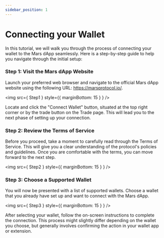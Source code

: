 ```yaml
---
sidebar_position: 1
---
```



# Connecting your Wallet

In this tutorial, we will walk you through the process of connecting your wallet to the Mars dApp seamlessly. Here is a step-by-step guide to help you navigate through the initial setup:

### Step 1: Visit the Mars dApp Website

Launch your preferred web browser and navigate to the official Mars dApp website using the following URL: https://marsprotocol.io/.

<img src={ Step1 } style={{ marginBottom: 15 } } />

Locate and click the "Connect Wallet" button, situated at the top right corner or by the trade button on the Trade page. This will lead you to the next phase of setting up your connection.

### Step 2: Review the Terms of Service

Before you proceed, take a moment to carefully read through the Terms of Service. This will give you a clear understanding of the protocol's policies and guidelines. Once you are comfortable with the terms, you can move forward to the next step.

<img src={ Step2 } style={{ marginBottom: 15 } } />

### Step 3: Choose a Supported Wallet

You will now be presented with a list of supported wallets. Choose a wallet that you already have set up and want to connect with the Mars dApp. 

<img src={ Step3 } style={{ marginBottom: 15 } } />

After selecting your wallet, follow the on-screen instructions to complete the connection. This process might slightly differ depending on the wallet you choose, but generally involves confirming the action in your wallet app or extension.